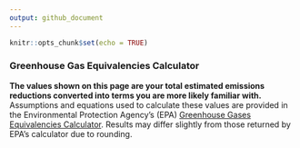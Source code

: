```yaml
---
output: github_document
---
```


```r
knitr::opts_chunk$set(echo = TRUE)
```

### Greenhouse Gas Equivalencies Calculator

**The values shown on this page are your total estimated emissions reductions converted into terms you are more likely familiar with.** Assumptions and equations used to calculate these values are provided in the Environmental Protection Agency's (EPA) <a href="https://www.epa.gov/energy/greenhouse-gases-equivalencies-calculator-calculations-and-references" target ="_blank">Greenhouse Gases Equivalencies Calculator</a>. Results may differ slightly from those returned by EPA's calculator due to rounding.
